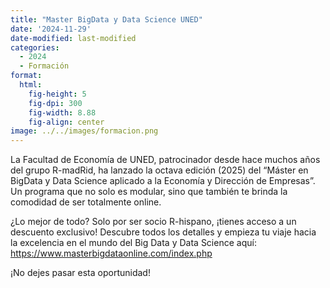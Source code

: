 ```yaml
---
title: "Master BigData y Data Science UNED"
date: '2024-11-29'
date-modified: last-modified
categories:
  - 2024
  - Formación
format: 
  html: 
    fig-height: 5
    fig-dpi: 300
    fig-width: 8.88
    fig-align: center
image: ../../images/formacion.png
---
```


La Facultad de Economía de UNED, patrocinador desde hace muchos años del grupo R-madRid, ha lanzado la octava edición (2025) del "Máster en BigData y
Data Science aplicado a la Economía y Dirección de Empresas". Un
programa que no solo es modular, sino que también te brinda la comodidad
de ser totalmente online.

¿Lo mejor de todo? Solo por ser socio R-hispano, ¡tienes acceso a un descuento exclusivo! Descubre todos los detalles y empieza tu viaje hacia la excelencia en el mundo del Big Data y Data Science aquí: [https://www.masterbigdataonline.com/index.php](http://clicks.meetup.com/ls/click?upn=u001.diletKXCNW6YnMIA4YdA2l9tF-2FYyyuoSNH24xiFsre8Jp9zq0PkbaFTop0OChs96eYYx6mDlA9TbHTiyNxVf-2FTdMbolduZCq2ncSE0SyLbEfZrBD2d89rayxXF-2FnIsky0tvX0u44pfqZPTwEENPhWIR2c5ifAHmrg8TIefYgP63tnTvafKiWHxdBf0Rht-2Bf1WAKVNSIJEkWMJSCIB-2Fc2wri7LwgAA8x1-2BE2VeM4-2BHeRuUX4MkzFkIUW-2F8c9ggNLp6L04mrkaEUNe2ZBAftwDOvfYUHSpsfAaaRkXWMj2YmcqOte4AwBnXoakn3veiDko7-2BRQw9XoeZFMi1IE9IWF4Vg77QsZhnikXEXykiPNF3RyB5Jddbt2e0PHcRpYnZKSDNp7kUxnthZjoNalYgTMZre7SkFjsiL4Vdku-2FKHRjaiLyKjrPzJhnat5MYWkhinnmqj15TI1z0bkzahSSg5-2FjtsONOYbUUf7wCo-2BGD8lMMmzqe43BQxmpImWw4ZLJzr-2BxF8Eohd-2FPIqw-2B316NAH5lvJKd29mwXKafuA-2Bgl-2BPQFew1GUdeba0mosZQLaQLZu1pyUsL5C2C2KwIzRtM-2B3jDBfTJ0IU-2BKGDQybP2QOjm6bZg5b-2FC2n2f8aYSeB-2FCBP200emUIJ1jpVrxJDgrdJJ5WgtXvITF42OuqBSBtmC-2FqWa-2BAjK3H2hqkzs-2F4mZGof796caNdWdOIEHD46AqxiFkowJMBHYWvVKkls-2BP-2FsjmZ7nJ0jZguJfZWxn34wPggM5Cs62dseLY9yDcBptmrX50Y3brIdDyZfQBZA0sh0krnItv5-2BLpfeNLUlJGAcJbMeHUFplPRSnnDyoe8N9PKj-2BSI1f3iXYE9Ah9-2FQQc73asgy-2Bw8nnX5yZ0Bet9m20DI1htU9MMExpdrzscfkq7o2gZjtCwtcHYIyh1JTchj-2BeS7RNv2X-2BRd60379tJ8Vcnjbk-2FrerMxia9CWuUZ9swWkfF8CX4EM8GErpkswr5ueeaxSZPg3H3ygcRZTIYPsnt8lJ6Leunhbgr2msNQwFbUop7R8R2iucuFaodhL26-2FoGHbpIWdtHV-2B54uR4KE2MWXyTtSt5SGV06dteA5V0OTjVSGfsq7QaI2C11lW5uk2sil-2FV5-2FrHgvtIrbnq0nsj-2B94qPLKZ-2Be0f3zMh2TUcAQqB-2FfESbdh1ST4O9DJqsXFEdHBWhwepE6Y2dlkSRTCQiWZZexbkW_P-2BeMGTtSTwqRf-2FCvVop6i68HeqqkCIsEalDddgx52u2j98o6jQGyAvaTEV-2FPAqvo-2FqmNkb6pzrmbJkCeMWHsW6T8TGmuEN5FEqvEWfaNM-2BqQkYuY7m4vVXH6eJpCVnLAlc5c7lsw0-2BJOhXwY2OpH5vFSfwk5cL-2FGTm-2BEH4FG00x93OXBeD5cdikYV0gi0hn6bwAb0h8jmpKMUHefzMZ-2F8EGbJ52s-2Fik2RNsyRk9wqVeEC-2FLQZ0oA-2BGNGoU6pSUzikPwtnLucfRSiaaHYEfnu-2BN0BLPbTJqwFc1NiI9ftTgP9mybM474F8p7oNBadpOkwn6VSlf3SOe7X6OzVeUrDiQGX9xI9KDFw3pQH0ihvCax9V-2BeKZ2xhzttTOzGsvDL4Z-2B-2BmZt5jaVqqhfZyDMHVXkAZthNg0OsakyHb7H1CZOyTVXr-2B8ie5qRaX3RtevcXLXb67BdURcQHch7RUHfdjM7OSIFCIeJPNY69PSofVroC8eq-2FMO4IK2kIEHWZim7cSxO6EMDadDac-2FZobxBkM6HG4Q8T-2FtFntqMDJYWTC-2FEpMfxHmlLtDSV-2F1iWZN1vPk6dGz7vWk8NmFxTms9rZBg6iXv3AWcAl6ZX7g6kgRxc2xT4UflATQUCkjREDoUtDeVH8U0cEC5PY1I5mREkrue9-2Fe5lMV49tPR4vNm11Y4rZ58CV5r0SpXMgIbnTjJspX9u44Y3lT2RedXSvoVsPwqdQ-3D-3D)

¡No dejes pasar esta oportunidad!
